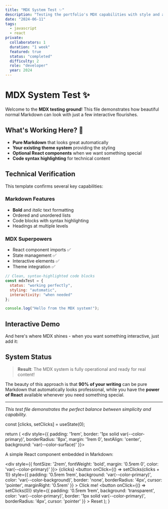 ```yaml
---
title: "MDX System Test ✨"
description: "Testing the portfolio's MDX capabilities with style and a touch of interactivity"
date: "2024-06-11"
tags:
  - javascript
  - react
private:
  collaborators: 1
  duration: "1 week"
  featured: true
  status: "completed"
  difficulty: 2
  role: "developer"
  year: 2024
---
```



# MDX System Test ✨

Welcome to the **MDX testing ground**! This file demonstrates how beautiful normal Markdown can look with just a few interactive flourishes.

## What's Working Here? 🚀

- **Pure Markdown** that looks great automatically
- **Your existing theme system** providing the styling
- **Optional React components** when we want something special
- **Code syntax highlighting** for technical content

## Technical Verification

This template confirms several key capabilities:

### Markdown Features
- **Bold** and *italic* text formatting
- Ordered and unordered lists
- Code blocks with syntax highlighting
- Headings at multiple levels

### MDX Superpowers
- React component imports ✅
- State management ✅  
- Interactive elements ✅
- Theme integration ✅

```javascript
// Clean, syntax-highlighted code blocks
const mdxTest = {
  status: "working perfectly",
  styling: "automatic",
  interactivity: "when needed"
};

console.log("Hello from the MDX system!");
```

## Interactive Demo

And here's where MDX shines - when you want something interactive, just add it:

<ClickCounter />

## System Status

> **Result**: The MDX system is fully operational and ready for real content!

The beauty of this approach is that **90% of your writing** can be pure Markdown that automatically looks professional, while you have the **power of React** available whenever you need something special.

---

*This test file demonstrates the perfect balance between simplicity and capability.*

  const [clicks, setClicks] = useState(0);
  
  return (
    <div style={{ 
      padding: '1rem', 
      border: '1px solid var(--color-primary)', 
      borderRadius: '8px',
      margin: '1rem 0',
      textAlign: 'center',
      background: 'var(--color-surface)'
    }}>
      <p>A simple React component embedded in Markdown:</p>
      <div style={{ 
        fontSize: '2rem', 
        fontWeight: 'bold', 
        margin: '0.5rem 0',
        color: 'var(--color-primary)'
      }}>
        {clicks}
      </div>
      <button 
        onClick={() => setClicks(clicks + 1)}
        style={{
          padding: '0.5rem 1rem',
          background: 'var(--color-primary)',
          color: 'var(--color-background)',
          border: 'none',
          borderRadius: '4px',
          cursor: 'pointer',
          marginRight: '0.5rem'
        }}
      >
        Click me!
      </button>
      <button 
        onClick={() => setClicks(0)}
        style={{
          padding: '0.5rem 1rem',
          background: 'transparent',
          color: 'var(--color-primary)',
          border: '1px solid var(--color-primary)',
          borderRadius: '4px',
          cursor: 'pointer'
        }}
      >
        Reset
      </button>
    </div>
  );
}